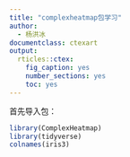 ```yaml
---
title: "complexheatmap包学习"
author:
  - 杨洪冰
documentclass: ctexart
output:
  rticles::ctex:
    fig_caption: yes
    number_sections: yes
    toc: yes
---
```


首先导入包：

```r
library(ComplexHeatmap)
library(tidyverse)
colnames(iris3)
```
